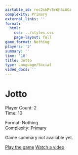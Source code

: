 ```yaml
---
airtable_id: rec2skPsEr6h6iAGa
complexity: Primary
external_links: ''
format:
  html:
    css: ../styles.css
    page-layout: full
game_format: Nothing
players: '2'
summary: ''
time: '10'
title: Jotto
type: Language/Social
video_docs: ''
---
```


# Jotto

:::{.game-info-box}
:::{.game-stats}
:::{.left-stats}
Player Count: 2  
Time: 10
:::
:::{.right-stats}
Format: Nothing  
Complexity: Primary
:::
:::
:::

Game summary not available yet.

:::{.game-actions}
<a href="#" class="btn btn-play disabled-button"><i class="fa fa-gamepad"></i> Play the game</a>
<a href="#" class="btn btn-watch disabled-button"><i class="fa fa-video"></i> Watch a video</a>
:::